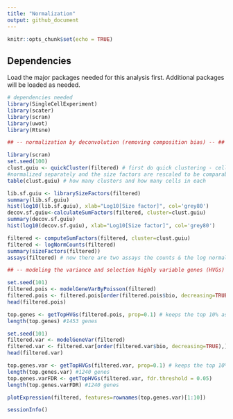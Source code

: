 ```yaml
---
title: "Normalization"
output: github_document
---
```

```r
knitr::opts_chunk$set(echo = TRUE)
```

## Dependencies

Load the major packages needed for this analysis first. Additional packages will be loaded as needed.

```r

# dependencies needed
library(SingleCellExperiment)
library(scater)
library(scran)
library(uwot)
library(Rtsne)
```

```r
## -- normalization by deconvolution (removing composition bias) -- ##

library(scran)
set.seed(100)
clust.guiu <- quickCluster(filtered) # first do quick clustering - cells in each clusterare 
#normalized separately and the size factors are rescaled to be comparable across clusters
table(clust.guiu) # how many clusters and how many cells in each


```

```r
lib.sf.guiu <- librarySizeFactors(filtered)
summary(lib.sf.guiu)
hist(log10(lib.sf.guiu), xlab="Log10[Size factor]", col='grey80')
decov.sf.guiu<-calculateSumFactors(filtered, cluster=clust.guiu)
summary(decov.sf.guiu)
hist(log10(decov.sf.guiu), xlab="Log10[Size factor]", col='grey80')

```

```r
filtered <- computeSumFactors(filtered, cluster=clust.guiu)
filtered <- logNormCounts(filtered)
summary(sizeFactors(filtered))
assays(filtered) # now there are two assays the counts & the log normalized counts just made

```

```r
## -- modeling the variance and selection highly variable genes (HVGs) -- ##

set.seed(101)
filtered.pois <- modelGeneVarByPoisson(filtered)
filtered.pois <- filtered.pois[order(filtered.pois$bio, decreasing=TRUE),]
head(filtered.pois)

top.genes <- getTopHVGs(filtered.pois, prop=0.1) # keeps the top 10% as HGVs
length(top.genes) #1453 genes


```

```r
set.seed(101)
filtered.var <- modelGeneVar(filtered)
filtered.var <- filtered.var[order(filtered.var$bio, decreasing=TRUE),]
head(filtered.var)

top.genes.var <- getTopHVGs(filtered.var, prop=0.1) # keeps the top 10% as HGVs
length(top.genes.var) #1240 genes
top.genes.varFDR <- getTopHVGs(filtered.var, fdr.threshold = 0.05) 
length(top.genes.varFDR) #1240 genes

```

```r
plotExpression(filtered, features=rownames(top.genes.var)[1:10])
```


```r
sessionInfo()
```

